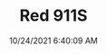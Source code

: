 ---
width: 2667
height: 4000
title: Red 911S
description: 1973 Porsche 911S in Bahia Red.
date: 10/24/2021 6:40:09 AM
cameraMake: Sony
cameraModel: ILCE-7M3
lens: ZEISS Batis 1.8/85
settingsfStop: f/1.8
settingsISO: ISO 800
settingsShutter: 1/100
settingsFocalLength: 85 mm
---
